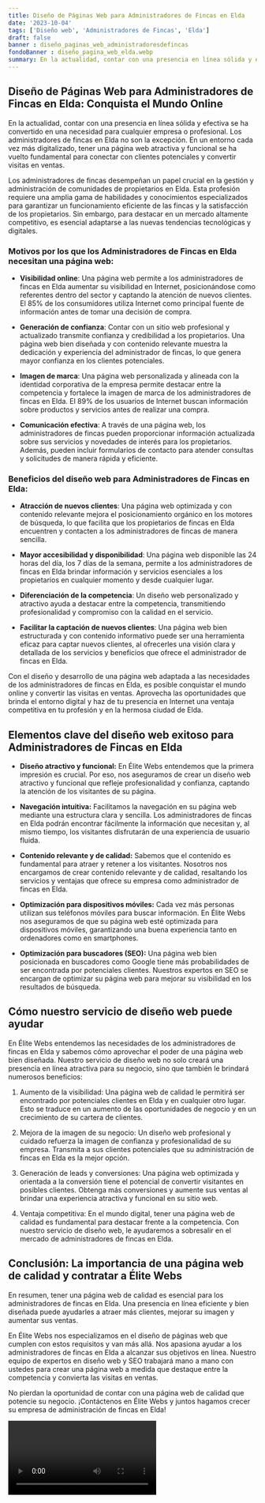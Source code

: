 ```yaml
---
title: Diseño de Páginas Web para Administradores de Fincas en Elda
date: '2023-10-04'
tags: ['Diseño web', 'Administradores de Fincas', 'Elda']
draft: false
banner : diseño_paginas_web_administradoresdefincas
fondoBanner : diseño_pagina_web_elda.webp
summary: En la actualidad, contar con una presencia en línea sólida y efectiva se ha convertido en una necesidad para cualquier empresa o profesional. Los administradores de fincas en Elda no son la excepción. En un entorno cada vez más digitalizado, tener una página web atractiva y funcional se ha vuelto fundamental para conectar con clientes potenciales y convertir visitas en ventas.
---
```


## Diseño de Páginas Web para Administradores de Fincas en Elda: Conquista el Mundo Online

En la actualidad, contar con una presencia en línea sólida y efectiva se ha convertido en una necesidad para cualquier empresa o profesional. Los administradores de fincas en Elda no son la excepción. En un entorno cada vez más digitalizado, tener una página web atractiva y funcional se ha vuelto fundamental para conectar con clientes potenciales y convertir visitas en ventas.

Los administradores de fincas desempeñan un papel crucial en la gestión y administración de comunidades de propietarios en Elda. Esta profesión requiere una amplia gama de habilidades y conocimientos especializados para garantizar un funcionamiento eficiente de las fincas y la satisfacción de los propietarios. Sin embargo, para destacar en un mercado altamente competitivo, es esencial adaptarse a las nuevas tendencias tecnológicas y digitales.

### Motivos por los que los Administradores de Fincas en Elda necesitan una página web:

- **Visibilidad online**: Una página web permite a los administradores de fincas en Elda aumentar su visibilidad en Internet, posicionándose como referentes dentro del sector y captando la atención de nuevos clientes. El 85% de los consumidores utiliza Internet como principal fuente de información antes de tomar una decisión de compra.

- **Generación de confianza**: Contar con un sitio web profesional y actualizado transmite confianza y credibilidad a los propietarios. Una página web bien diseñada y con contenido relevante muestra la dedicación y experiencia del administrador de fincas, lo que genera mayor confianza en los clientes potenciales.

- **Imagen de marca**: Una página web personalizada y alineada con la identidad corporativa de la empresa permite destacar entre la competencia y fortalece la imagen de marca de los administradores de fincas en Elda. El 89% de los usuarios de Internet buscan información sobre productos y servicios antes de realizar una compra.

- **Comunicación efectiva**: A través de una página web, los administradores de fincas pueden proporcionar información actualizada sobre sus servicios y novedades de interés para los propietarios. Además, pueden incluir formularios de contacto para atender consultas y solicitudes de manera rápida y eficiente.

### Beneficios del diseño web para Administradores de Fincas en Elda:

- **Atracción de nuevos clientes**: Una página web optimizada y con contenido relevante mejora el posicionamiento orgánico en los motores de búsqueda, lo que facilita que los propietarios de fincas en Elda encuentren y contacten a los administradores de fincas de manera sencilla.

- **Mayor accesibilidad y disponibilidad**: Una página web disponible las 24 horas del día, los 7 días de la semana, permite a los administradores de fincas en Elda brindar información y servicios esenciales a los propietarios en cualquier momento y desde cualquier lugar.

- **Diferenciación de la competencia**: Un diseño web personalizado y atractivo ayuda a destacar entre la competencia, transmitiendo profesionalidad y compromiso con la calidad en el servicio.

- **Facilitar la captación de nuevos clientes**: Una página web bien estructurada y con contenido informativo puede ser una herramienta eficaz para captar nuevos clientes, al ofrecerles una visión clara y detallada de los servicios y beneficios que ofrece el administrador de fincas en Elda.

Con el diseño y desarrollo de una página web adaptada a las necesidades de los administradores de fincas en Elda, es posible conquistar el mundo online y convertir las visitas en ventas. Aprovecha las oportunidades que brinda el entorno digital y haz de tu presencia en Internet una ventaja competitiva en tu profesión y en la hermosa ciudad de Elda.

<GifSeo />

<Cta />

## Elementos clave del diseño web exitoso para Administradores de Fincas en Elda

- **Diseño atractivo y funcional:** En Élite Webs entendemos que la primera impresión es crucial. Por eso, nos aseguramos de crear un diseño web atractivo y funcional que refleje profesionalidad y confianza, captando la atención de los visitantes de su página.

- **Navegación intuitiva:** Facilitamos la navegación en su página web mediante una estructura clara y sencilla. Los administradores de fincas en Elda podrán encontrar fácilmente la información que necesitan y, al mismo tiempo, los visitantes disfrutarán de una experiencia de usuario fluida.

- **Contenido relevante y de calidad:** Sabemos que el contenido es fundamental para atraer y retener a los visitantes. Nosotros nos encargamos de crear contenido relevante y de calidad, resaltando los servicios y ventajas que ofrece su empresa como administrador de fincas en Elda.

- **Optimización para dispositivos móviles:** Cada vez más personas utilizan sus teléfonos móviles para buscar información. En Élite Webs nos aseguramos de que su página web esté optimizada para dispositivos móviles, garantizando una buena experiencia tanto en ordenadores como en smartphones.

- **Optimización para buscadores (SEO):** Una página web bien posicionada en buscadores como Google tiene más probabilidades de ser encontrada por potenciales clientes. Nuestros expertos en SEO se encargan de optimizar su página web para mejorar su visibilidad en los resultados de búsqueda.

## Cómo nuestro servicio de diseño web puede ayudar

En Élite Webs entendemos las necesidades de los administradores de fincas en Elda y sabemos cómo aprovechar el poder de una página web bien diseñada. Nuestro servicio de diseño web no solo creará una presencia en línea atractiva para su negocio, sino que también le brindará numerosos beneficios:

1. Aumento de la visibilidad: Una página web de calidad le permitirá ser encontrado por potenciales clientes en Elda y en cualquier otro lugar. Esto se traduce en un aumento de las oportunidades de negocio y en un crecimiento de su cartera de clientes.

2. Mejora de la imagen de su negocio: Un diseño web profesional y cuidado refuerza la imagen de confianza y profesionalidad de su empresa. Transmita a sus clientes potenciales que su administración de fincas en Elda es la mejor opción.

3. Generación de leads y conversiones: Una página web optimizada y orientada a la conversión tiene el potencial de convertir visitantes en posibles clientes. Obtenga más conversiones y aumente sus ventas al brindar una experiencia atractiva y funcional en su sitio web.

4. Ventaja competitiva: En el mundo digital, tener una página web de calidad es fundamental para destacar frente a la competencia. Con nuestro servicio de diseño web, le ayudaremos a sobresalir en el mercado de administradores de fincas en Elda.

## Conclusión: La importancia de una página web de calidad y contratar a Élite Webs

En resumen, tener una página web de calidad es esencial para los administradores de fincas en Elda. Una presencia en línea eficiente y bien diseñada puede ayudarles a atraer más clientes, mejorar su imagen y aumentar sus ventas.

En Élite Webs nos especializamos en el diseño de páginas web que cumplen con estos requisitos y van más allá. Nos apasiona ayudar a los administradores de fincas en Elda a alcanzar sus objetivos en línea. Nuestro equipo de expertos en diseño web y SEO trabajará mano a mano con ustedes para crear una página web a medida que destaque entre la competencia y convierta las visitas en ventas.

No pierdan la oportunidad de contar con una página web de calidad que potencie su negocio. ¡Contáctenos en Élite Webs y juntos hagamos crecer su empresa de administración de fincas en Elda!

<Video />

<CtaBot job='Administradores de Fincas' city='Elda'/>

<Gmaps query='Elda+españa+maps' />